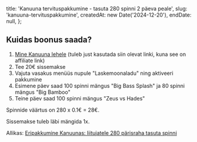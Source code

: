 
  title: 'Kanuuna tervituspakkumine - tasuta 280 spinni 2 päeva peale',
  slug: 'kanuuna-tervituspakkumine',
  createdAt: new Date('2024-12-20'),
  endDate: null,
};

<ArticleHeader image={headerImage} title={metadata.title} />

<BonusValid date={metadata.endDate} />

## Kuidas boonus saada?

1. [Mine Kanuuna lehele](https://tasutakasiino.com/go/kanuuna) (tuleb just kasutada siin olevat linki, kuna see on affiliate link)
2. Tee 20€ sissemakse
3. Vajuta vasakus menüüs nupule "Laskemoonaladu" ning aktiveeri pakkumine
4. Esimene päev saad 100 spinni mängus "Big Bass Splash" ja 80 spinni mängus "Big Bamboo"
5. Teine päev saad 100 spinni mängus "Zeus vs Hades"

Spinnide väärtus on 280 x 0.1€ = 28€.

Sissemakse tuleb läbi mängida 1x.

Allikas: [Eripakkumine Kanuunas: liitujatele 280 pärisraha tasuta spinni](https://tasutakasiino.com/kanuuna-eksklusiivne-tervitusboonus/)

<BonusUsed slug={metadata.slug} />
